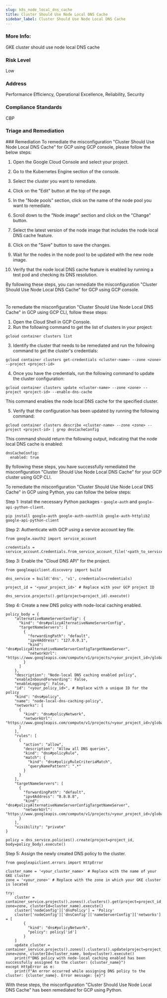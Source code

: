 ```yaml
---
slug: k8s_node_local_dns_cache
title: Cluster Should Use Node Local DNS Cache
sidebar_label: Cluster Should Use Node Local DNS Cache
---
```


### More Info:

GKE cluster should use node local DNS cache

### Risk Level

Low

### Address

Performance Efficiency, Operational Excellence, Reliability, Security

### Compliance Standards

CBP

### Triage and Remediation
<Tabs>
<Tab title='Remediation'>
### Remediation

<AccordionGroup>
<Accordion title='Using Console' defaultOpen='true'>
To remediate the misconfiguration "Cluster Should Use Node Local DNS Cache" for GCP using GCP console, please follow the below steps:

1. Open the Google Cloud Console and select your project.

2. Go to the Kubernetes Engine section of the console.

3. Select the cluster you want to remediate.

4. Click on the "Edit" button at the top of the page.

5. In the "Node pools" section, click on the name of the node pool you want to remediate.

6. Scroll down to the "Node image" section and click on the "Change" button.

7. Select the latest version of the node image that includes the node local DNS cache feature.

8. Click on the "Save" button to save the changes.

9. Wait for the nodes in the node pool to be updated with the new node image.

10. Verify that the node local DNS cache feature is enabled by running a test pod and checking its DNS resolution.

By following these steps, you can remediate the misconfiguration "Cluster Should Use Node Local DNS Cache" for GCP using GCP console.

#
</Accordion>

<Accordion title='Using CLI'>
To remediate the misconfiguration "Cluster Should Use Node Local DNS Cache" in GCP using GCP CLI, follow these steps:

1. Open the Cloud Shell in GCP Console.
2. Run the following command to get the list of clusters in your project:

```
gcloud container clusters list
```

3. Identify the cluster that needs to be remediated and run the following command to get the cluster's credentials:

```
gcloud container clusters get-credentials <cluster-name> --zone <zone> --project <project-id>
```

4. Once you have the credentials, run the following command to update the cluster configuration:

```
gcloud container clusters update <cluster-name> --zone <zone> --project <project-id> --enable-dns-cache
```

This command enables the node local DNS cache for the specified cluster. 

5. Verify that the configuration has been updated by running the following command:

```
gcloud container clusters describe <cluster-name> --zone <zone> --project <project-id> | grep dnsCacheConfig
```

This command should return the following output, indicating that the node local DNS cache is enabled:

```
dnsCacheConfig:
  enabled: true
```

By following these steps, you have successfully remediated the misconfiguration "Cluster Should Use Node Local DNS Cache" for your GCP cluster using GCP CLI.
</Accordion>

<Accordion title='Using Python'>
To remediate the misconfiguration "Cluster Should Use Node Local DNS Cache" in GCP using Python, you can follow the below steps:

Step 1: Install the necessary Python packages - `google-auth` and `google-api-python-client`.

```
pip install google-auth google-auth-oauthlib google-auth-httplib2 google-api-python-client
```

Step 2: Authenticate with GCP using a service account key file.

```
from google.oauth2 import service_account

credentials = service_account.Credentials.from_service_account_file('<path_to_service_account_key_file>')
```

Step 3: Enable the "Cloud DNS API" for the project.

```
from googleapiclient.discovery import build

dns_service = build('dns', 'v1', credentials=credentials)

project_id = '<your_project_id>' # Replace with your GCP project ID

dns_service.projects().get(project=project_id).execute()

```

Step 4: Create a new DNS policy with node-local caching enabled.

```
policy_body = {
    "alternativeNameServerConfig": {
      "kind": "dns#policyAlternativeNameServerConfig",
      "targetNameServers": [
        {
          "forwardingPath": "default",
          "ipv4Address": "127.0.0.1",
          "kind": "dns#policyAlternativeNameServerConfigTargetNameServer",
          "networkUrl": "https://www.googleapis.com/compute/v1/projects/<your_project_id>/global/networks/default"
        }
      ]
    },
    "description": "Node-local DNS caching enabled policy",
    "enableInboundForwarding": False,
    "enableLogging": False,
    "id": "<your_policy_id>", # Replace with a unique ID for the policy
    "kind": "dns#policy",
    "name": "node-local-dns-caching-policy",
    "networks": [
      {
        "kind": "dns#policyNetwork",
        "networkUrl": "https://www.googleapis.com/compute/v1/projects/<your_project_id>/global/networks/default"
      }
    ],
    "rules": [
      {
        "action": "allow",
        "description": "Allow all DNS queries",
        "kind": "dns#policyRule",
        "match": {
          "kind": "dns#policyRuleCriteriaMatch",
          "queryNamePattern": ".*"
        }
      }
    ],
    "targetNameServers": [
      {
        "forwardingPath": "default",
        "ipv4Address": "8.8.8.8",
        "kind": "dns#policyAlternativeNameServerConfigTargetNameServer",
        "networkUrl": "https://www.googleapis.com/compute/v1/projects/<your_project_id>/global/networks/default"
      }
    ],
    "visibility": "private"
}

policy = dns_service.policies().create(project=project_id, body=policy_body).execute()
```

Step 5: Assign the newly created DNS policy to the cluster.

```
from googleapiclient.errors import HttpError

cluster_name = '<your_cluster_name>' # Replace with the name of your GKE cluster
zone = '<your_zone>' # Replace with the zone in which your GKE cluster is located

try:
    cluster = container_service.projects().zones().clusters().get(project=project_id, zone=zone, clusterId=cluster_name).execute()
    cluster['nodeConfig']['dnsPolicy'] = 'Policy'
    cluster['nodeConfig']['dnsConfig']['nameServerConfig']['networks'] = [
        {
          "kind": "dns#policyNetwork",
          "policy": policy['id']
        }
    ]
    update_cluster = container_service.projects().zones().clusters().update(project=project_id, zone=zone, clusterId=cluster_name, body=cluster).execute()
    print(f"DNS policy with node-local caching enabled has been successfully assigned to the cluster: {cluster_name}")
except HttpError as e:
    print(f"An error occurred while assigning DNS policy to the cluster: {cluster_name}. Error message: {e}")
```

With these steps, the misconfiguration "Cluster Should Use Node Local DNS Cache" has been remediated for GCP using Python.
</Accordion>

</AccordionGroup>
</Tab>
</Tabs>

